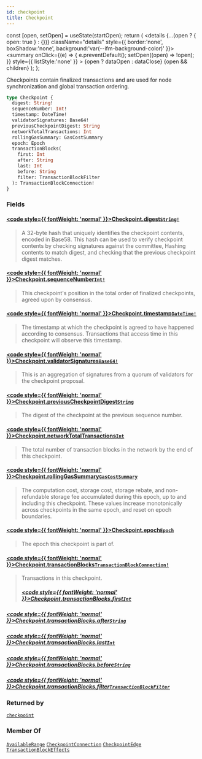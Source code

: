 ```yaml
---
id: checkpoint
title: Checkpoint
---
```









  const [open, setOpen] = useState(startOpen);
  return (
    <details {...(open ? { open: true } : {})} className="details" style={{ border:'none', boxShadow:'none', background:'var(--ifm-background-color)' }}>
      <summary
        onClick={(e) => {
          e.preventDefault();
          setOpen((open) => !open);
        }}
        style={{ listStyle:'none' }}
      >
      {open ? dataOpen : dataClose}
      </summary>
      {open && children}
    </details>
  );
};








Checkpoints contain finalized transactions and are used for node synchronization
and global transaction ordering.


```graphql
type Checkpoint {
  digest: String!
  sequenceNumber: Int!
  timestamp: DateTime!
  validatorSignatures: Base64!
  previousCheckpointDigest: String
  networkTotalTransactions: Int
  rollingGasSummary: GasCostSummary
  epoch: Epoch
  transactionBlocks(
    first: Int
    after: String
    last: Int
    before: String
    filter: TransactionBlockFilter
  ): TransactionBlockConnection!
}
```




### Fields

#### [<code style={{ fontWeight: 'normal' }}>Checkpoint.<b>digest</b></code>](#)<Bullet />[`String!`](/references/sui-api/sui-graphql/reference/scalars/string) <Badge class="badge badge--secondary" text="non-null"/> <Badge class="badge badge--secondary" text="scalar"/> 
> 
> 
> A 32-byte hash that uniquely identifies the checkpoint contents, encoded in Base58. This
> hash can be used to verify checkpoint contents by checking signatures against the committee,
> Hashing contents to match digest, and checking that the previous checkpoint digest matches.
> 

#### [<code style={{ fontWeight: 'normal' }}>Checkpoint.<b>sequenceNumber</b></code>](#)<Bullet />[`Int!`](/references/sui-api/sui-graphql/reference/scalars/int) <Badge class="badge badge--secondary" text="non-null"/> <Badge class="badge badge--secondary" text="scalar"/> 
> 
> 
> This checkpoint's position in the total order of finalized checkpoints, agreed upon by
> consensus.
> 

#### [<code style={{ fontWeight: 'normal' }}>Checkpoint.<b>timestamp</b></code>](#)<Bullet />[`DateTime!`](/references/sui-api/sui-graphql/reference/scalars/date-time) <Badge class="badge badge--secondary" text="non-null"/> <Badge class="badge badge--secondary" text="scalar"/> 
> 
> 
> The timestamp at which the checkpoint is agreed to have happened according to consensus.
> Transactions that access time in this checkpoint will observe this timestamp.
> 

#### [<code style={{ fontWeight: 'normal' }}>Checkpoint.<b>validatorSignatures</b></code>](#)<Bullet />[`Base64!`](/references/sui-api/sui-graphql/reference/scalars/base-64) <Badge class="badge badge--secondary" text="non-null"/> <Badge class="badge badge--secondary" text="scalar"/> 
> 
> 
> This is an aggregation of signatures from a quorum of validators for the checkpoint
> proposal.
> 

#### [<code style={{ fontWeight: 'normal' }}>Checkpoint.<b>previousCheckpointDigest</b></code>](#)<Bullet />[`String`](/references/sui-api/sui-graphql/reference/scalars/string) <Badge class="badge badge--secondary" text="scalar"/> 
> 
> 
> The digest of the checkpoint at the previous sequence number.
> 

#### [<code style={{ fontWeight: 'normal' }}>Checkpoint.<b>networkTotalTransactions</b></code>](#)<Bullet />[`Int`](/references/sui-api/sui-graphql/reference/scalars/int) <Badge class="badge badge--secondary" text="scalar"/> 
> 
> 
> The total number of transaction blocks in the network by the end of this checkpoint.
> 

#### [<code style={{ fontWeight: 'normal' }}>Checkpoint.<b>rollingGasSummary</b></code>](#)<Bullet />[`GasCostSummary`](/references/sui-api/sui-graphql/reference/objects/gas-cost-summary) <Badge class="badge badge--secondary" text="object"/> 
> 
> 
> The computation cost, storage cost, storage rebate, and non-refundable storage fee
> accumulated during this epoch, up to and including this checkpoint. These values increase
> monotonically across checkpoints in the same epoch, and reset on epoch boundaries.
> 

#### [<code style={{ fontWeight: 'normal' }}>Checkpoint.<b>epoch</b></code>](#)<Bullet />[`Epoch`](/references/sui-api/sui-graphql/reference/objects/epoch) <Badge class="badge badge--secondary" text="object"/> 
> 
> 
> The epoch this checkpoint is part of.
> 

#### [<code style={{ fontWeight: 'normal' }}>Checkpoint.<b>transactionBlocks</b></code>](#)<Bullet />[`TransactionBlockConnection!`](/references/sui-api/sui-graphql/reference/objects/transaction-block-connection) <Badge class="badge badge--secondary" text="non-null"/> <Badge class="badge badge--secondary" text="object"/> 
> 
> 
> Transactions in this checkpoint.
> ##### [<code style={{ fontWeight: 'normal' }}>Checkpoint.transactionBlocks.<b>first</b></code>](#)<Bullet />[`Int`](/references/sui-api/sui-graphql/reference/scalars/int) <Badge class="badge badge--secondary" text="scalar"/> 
> 
> 
> 
> 

##### [<code style={{ fontWeight: 'normal' }}>Checkpoint.transactionBlocks.<b>after</b></code>](#)<Bullet />[`String`](/references/sui-api/sui-graphql/reference/scalars/string) <Badge class="badge badge--secondary" text="scalar"/> 
> 
> 
> 
> 

##### [<code style={{ fontWeight: 'normal' }}>Checkpoint.transactionBlocks.<b>last</b></code>](#)<Bullet />[`Int`](/references/sui-api/sui-graphql/reference/scalars/int) <Badge class="badge badge--secondary" text="scalar"/> 
> 
> 
> 
> 

##### [<code style={{ fontWeight: 'normal' }}>Checkpoint.transactionBlocks.<b>before</b></code>](#)<Bullet />[`String`](/references/sui-api/sui-graphql/reference/scalars/string) <Badge class="badge badge--secondary" text="scalar"/> 
> 
> 
> 
> 

##### [<code style={{ fontWeight: 'normal' }}>Checkpoint.transactionBlocks.<b>filter</b></code>](#)<Bullet />[`TransactionBlockFilter`](/references/sui-api/sui-graphql/reference/inputs/transaction-block-filter) <Badge class="badge badge--secondary" text="input"/> 
> 
> 
> 
> 



### Returned by

[`checkpoint`](/references/sui-api/sui-graphql/reference/queries/checkpoint)  <Badge class="badge badge--secondary" text="query"/>

### Member Of

[`AvailableRange`](/references/sui-api/sui-graphql/reference/objects/available-range)  <Badge class="badge badge--secondary" text="object"/><Bullet />[`CheckpointConnection`](/references/sui-api/sui-graphql/reference/objects/checkpoint-connection)  <Badge class="badge badge--secondary" text="object"/><Bullet />[`CheckpointEdge`](/references/sui-api/sui-graphql/reference/objects/checkpoint-edge)  <Badge class="badge badge--secondary" text="object"/><Bullet />[`TransactionBlockEffects`](/references/sui-api/sui-graphql/reference/objects/transaction-block-effects)  <Badge class="badge badge--secondary" text="object"/>

